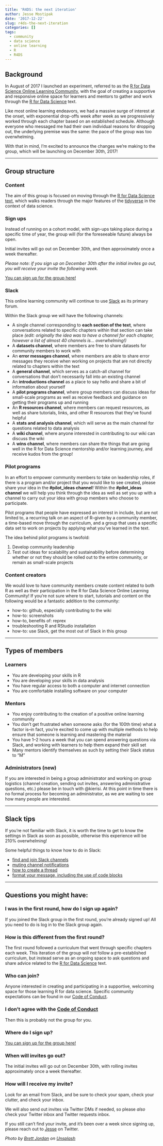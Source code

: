 ```yaml
---
title: 'R4DS: the next iteration'
author: Jesse Mostipak
date: '2017-12-22'
slug: r4ds-the-next-iteration
categories: []
tags:
  - community
  - data science
  - online learning
  - R
  - R4DS
---
```


## Background  
In August of 2017 I launched an experiment, referred to as the [R for Data Science Online Learning Community](https://www.jessemaegan.com/post/join-the-r-for-data-science-online-learning-community/), with the goal of creating a supportive and responsive online space for learners and mentors to gather and work through the [R for Data Science](http://r4ds.had.co.nz/) text.

Like most online learning endeavors, we had a massive surge of interest at the onset, with exponential drop-offs week after week as we progressively worked through each chapter based on an established schedule. Although everyone who messaged me had their own individual reasons for dropping out, the underlying premise was the same: the pace of the group was too overwhelming.

With that in mind, I’m excited to announce the changes we’re making to the group, which will be launching on December 30th, 2017!  

***

## Group structure
### Content
The aim of this group is focused on moving through the [R for Data Science text](http://r4ds.had.co.nz/), which walks readers through the major features of the [tidyverse](https://www.tidyverse.org/) in the context of data science.

### Sign ups
Instead of running on a cohort model, with sign-ups taking place during a specific time of year, the group will (for the foreseeable future) always be open.

Initial invites will go out on December 30th, and then approximately once a week thereafter.

_Please note: if you sign up on December 30th after the initial invites go out, you will receive your invite the following week._

[You can sign up for the group here!](https://docs.google.com/forms/d/e/1FAIpQLSeT3zfzjWxoaQ6RmUEdT9n0xtvkuSaMeBetDQLpzNJvGUB6IQ/viewform)

### Slack
This online learning community will continue to use [Slack](https://slack.com/) as its primary forum.

Within the Slack group we will have the following channels:

* A single channel corresponding to __each section of the text__, where conversations related to specific chapters within that section can take place _(edit: originally the idea was to have a channel for each chapter, however a list of almost 40 channels is… overwhelming!)_  
* A __datasets channel__, where members are free to share datasets for community members to work with  
* An __error messages channel__, where members are able to share error messages they receive when working on projects that are not directly related to chapters within the text  
* A __general channel__, which serves as a catch-all channel for conversations that don’t necessarily fall into an existing channel  
* An __introductions channel__ as a place to say hello and share a bit of information about yourself  
* A __pilot programs channel__, where group members can discuss ideas for small-scale programs as well as receive feedback and guidance on getting their programs up and running  
* An __R resources channel__, where members can request resources, as well as share tutorials, links, and other R resources that they’ve found helpful  
* A __stats and analysis channel__, which will serve as the main channel for questions related to data analysis  
* A __wiki channel__, where anyone interested in contributing to our wiki can discuss the wiki  
* A __wins channel__, where members can share the things that are going well in the R for Data Science mentorship and/or learning journey, and receive kudos from the group!  

### Pilot programs
In an effort to empower community members to take on leadership roles, if there is a program and/or project that you would like to see created, please share your idea in the __#pilot_ideas channel__! Within the __#pilot_ideas channel__ we will help you think through the idea as well as set you up with a channel to carry out your idea with group members who choose to participate.

Pilot programs that people have expressed an interest in include, but are not limited to, a recurring talk on an aspect of R--given by a community member, a time-based move through the curriculum, and a group that uses a specific data set to work on projects by applying what you’ve learned in the text.  

The idea behind pilot programs is twofold:  

1. Develop community leadership  
2.  Test out ideas for scalability and sustainability before determining whether or not they should be rolled out to the entire community, or remain as small-scale projects  

### Content creators
We would love to have community members create content related to both R as well as their participation in the R for Data Science Online Learning Community! If you’re not sure where to start, tutorials and content on the following would be a fantastic addition to the community:

* how-to: github, especially contributing to the wiki
* how-to: screenshots
* how-to, benefits of: reprex
* troubleshooting R and RStudio installation
* how-to: use Slack, get the most out of Slack in this group

***

## Types of members
### Learners
* You are developing your skills in R
* You are developing your skills in data analysis
* You have regular access to both a computer and internet connection
* You are comfortable installing software on your computer

### Mentors
* You enjoy contributing to the creation of a positive online learning community
* You don’t get frustrated when someone asks (for the 100th time) what a factor is--in fact, you’re excited to come up with multiple methods to help ensure that someone is learning and mastering the material
* You have 1–2 hours a week that you can spend answering questions via Slack, and working with learners to help them expand their skill set
* Many mentors identify themselves as such by setting their Slack status to “M”

### Administrators (new)
If you are interested in being a group administrator and working on group logistics (channel creation, sending out invites, answering administrative questions, etc.) please be in touch with @kierisi. At this point in time there is no formal process for becoming an administrator, as we are waiting to see how many people are interested.

***

## Slack tips
If you’re not familiar with Slack, it is worth the time to get to know the settings in Slack as soon as possible, otherwise this experience will be 210% overwhelming!

Some helpful things to know how to do in Slack:

* [find and join Slack channels](https://get.slack.help/hc/en-us/articles/205239967-Browse-and-join-channels)
* [muting channel notifications](https://get.slack.help/hc/en-us/articles/204411433-Mute-a-channel)
* [how to create a thread](https://get.slack.help/hc/en-us/articles/115000769927-Message-threads)
* [format your message, including the use of code blocks](https://get.slack.help/hc/en-us/articles/202288908-Format-your-messages)

***

## Questions you might have:
### I was in the first round, how do I sign up again?
If you joined the Slack group in the first round, you’re already signed up! All you need to do is log in to the Slack group again.

### How is this different from the first round?
The first round followed a curriculum that went through specific chapters each week. This iteration of the group will _not_ follow a pre-established curriculum, but instead serve as an ongoing space to ask questions and share advice related to the [R for Data Science](http://r4ds.had.co.nz/) text.

### Who can join?
Anyone interested in creating and participating in a supportive, welcoming space for those learning R for data science. Specific community expectations can be found in our [Code of Conduct](https://github.com/rfordatascience/policies/blob/master/citizen_code_of_conduct.md).

### I don’t agree with the [Code of Conduct](https://github.com/rfordatascience/policies/blob/master/citizen_code_of_conduct.md)
Then this is probably not the group for you.

### Where do I sign up?
[You can sign up for the group here!](https://docs.google.com/forms/d/e/1FAIpQLSeT3zfzjWxoaQ6RmUEdT9n0xtvkuSaMeBetDQLpzNJvGUB6IQ/viewform)

### When will invites go out?
The initial invites will go out on December 30th, with rolling invites approximately once a week thereafter.

### How will I receive my invite?
Look for an email from Slack, and be sure to check your spam, check your clutter, and check your inbox.

We will also send out invites via Twitter DMs if needed, so please _also_ check your Twitter inbox and Twitter requests inbox.

If you still can’t find your invite, and it’s been over a week since signing up, please reach out to [Jesse](https://twitter.com/kierisi) on Twitter.

_Photo by <a href="https://unsplash.com/@brett_jordan?utm_source=unsplash&utm_medium=referral&utm_content=creditCopyText">Brett Jordan</a> on <a href="https://unsplash.com/s/photos/repeat?utm_source=unsplash&utm_medium=referral&utm_content=creditCopyText">Unsplash</a>_
